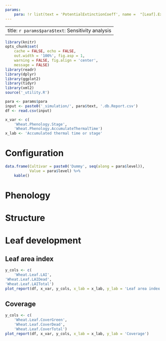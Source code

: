 ```yaml
---
params:
    para: !r list(text = 'PotentialExtinctionCoeff', name =  "[Leaf].ExtinctionCoeff.PotentialExtinctionCoeff.XYPairs.Y", href = "PotentialExtinctionCoeff.html", level = c("0.3, 0.3", "0.5, 0.5", "0.7, 0.7"))
---
```


---
title: `r params$para$text`: Sensitivity analysis
---



```r
library(knitr)
opts_chunk$set(
    cache = FALSE, echo = FALSE, 
    out.width = '100%', fig.asp = 1,
    warning = FALSE, fig.align = 'center',
    message = FALSE) 
library(readr)
library(dplyr)
library(ggplot2)
library(tidyr)
library(xml2)
source('_utility.R')
```

```r

para <- params$para
input <- paste0('_simulation/', para$text, '.db.Report.csv')
df <- read.csv(input)

x_var <- c(
    'Wheat.Phenology.Stage',
    'Wheat.Phenology.AccumulateThermalTime')
x_lab <- 'Accumulated thermal time or stage'

```
# Configuration

```r
data.frame(Cultivar = paste0('Dummy', seq(along = para$level)),
           Value = para$level) %>% 
    kable()

```


# Phenology 

# Structure

# Leaf development

## Leaf area index

```r
y_cols <- c(
    'Wheat.Leaf.LAI', 
'Wheat.Leaf.LAIDead',
'Wheat.Leaf.LAITotal')
plot_report(df, x_var, y_cols, x_lab = x_lab, y_lab = 'Leaf area index')

```
## Coverage

```r
y_cols <- c(
    'Wheat.Leaf.CoverGreen',
    'Wheat.Leaf.CoverDead',
    'Wheat.Leaf.CoverTotal')
plot_report(df, x_var, y_cols, x_lab = x_lab, y_lab = 'Coverage')

```







